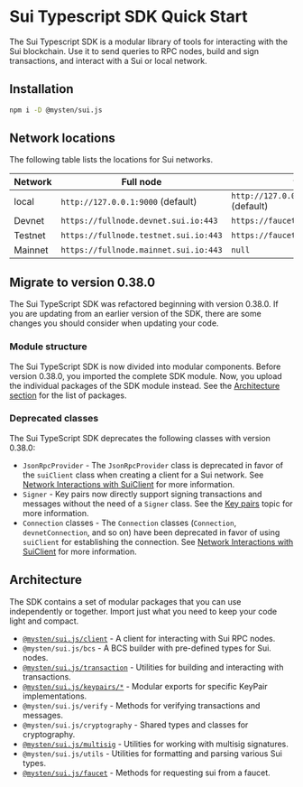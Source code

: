 # Sui Typescript SDK Quick Start

The Sui Typescript SDK is a modular library of tools for interacting with the Sui blockchain. Use it
to send queries to RPC nodes, build and sign transactions, and interact with a Sui or local network.

## Installation

```sh npm2yarn
npm i -D @mysten/sui.js
```

## Network locations

The following table lists the locations for Sui networks.

| Network | Full node                             | faucet                                |
| ------- | ------------------------------------- | ------------------------------------- |
| local   | `http://127.0.0.1:9000` (default)     | `http://127.0.0.1:9123/gas` (default) |
| Devnet  | `https://fullnode.devnet.sui.io:443`  | `https://faucet.devnet.sui.io/gas`    |
| Testnet | `https://fullnode.testnet.sui.io:443` | `https://faucet.testnet.sui.io/gas`   |
| Mainnet | `https://fullnode.mainnet.sui.io:443` | `null`                                |

## Migrate to version 0.38.0

The Sui TypeScript SDK was refactored beginning with version 0.38.0. If you are updating from an earlier version of the SDK, there are some changes you should consider when updating your code.

### Module structure

The Sui TypeScript SDK is now divided into modular components. Before version 0.38.0, you imported the complete SDK module. Now, you upload the individual packages of the SDK module instead. See the [Architecture section](#architecture) for the list of packages. 

### Deprecated classes

The Sui TypeScript SDK deprecates the following classes with version 0.38.0:
 - `JsonRpcProvider` - The `JsonRpcProvider` class is deprecated in favor of the `suiClient` class when creating a client for a Sui network. See [Network Interactions with SuiClient](sui-client) for more information. 
 - `Signer` - Key pairs now directly support signing transactions and messages without the need of a `Signer` class. See the [Key pairs](cryptography/keypairs) topic for more information.
 - `Connection` classes - The `Connection` classes (`Connection`, `devnetConnection`, and so on) have been deprecated in favor of using `suiClient` for establishing the connection. See [Network Interactions with SuiClient](sui-client) for more information.

## Architecture

The SDK contains a set of modular packages that you can use independently or together. Import just
what you need to keep your code light and compact.

- [`@mysten/sui.js/client`](/typescript-sdk/sui-client) - A client for interacting with Sui RPC
  nodes.
- `@mysten/sui.js/bcs` - A BCS builder with pre-defined types for Sui. nodes.
- [`@mysten/sui.js/transaction`](/typescript-sdk/transaction-building/basics) - Utilities for
  building and interacting with transactions.
- [`@mysten/sui.js/keypairs/*`](/typescript-sdk/cryptography/keypairs) - Modular exports for
  specific KeyPair implementations.
- `@mysten/sui.js/verify` - Methods for verifying transactions and messages.
- `@mysten/sui.js/cryptography` - Shared types and classes for cryptography.
- [`@mysten/sui.js/multisig`](/typescript-sdk/cryptography/multisig) - Utilities for working with
  multisig signatures.
- `@mysten/sui.js/utils` - Utilities for formatting and parsing various Sui types.
- [`@mysten/sui.js/faucet`](/typescript-sdk/faucet) - Methods for requesting sui from a faucet.
